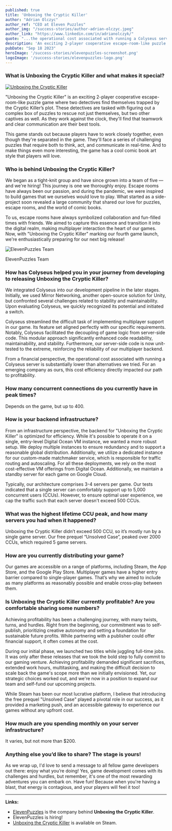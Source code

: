 ```yaml
---
published: true
title: 'Unboxing the Cryptic Killer'
author: "Adrian Olczyc"
author_ref: "CEO at Eleven Puzzles"
author_img: "/success-stories/author-adrian-olczyc.jpeg"
author_link: "https://www.linkedin.com/in/adrianolczyk/"
quote: "...the operational cost associated with running a Colyseus server is substantially lower than alternatives we tried."
description: 'An exciting 2-player cooperative escape-room-like puzzle game.'
pubDate: "Sep 18 2023"
heroImage: '/success-stories/elevenpuzzles-screenshot.png'
logoImage: '/success-stories/elevenpuzzles-logo.png'
---
```


### What is **Unboxing the Cryptic Killer** and what makes it special?

<a href="https://store.steampowered.com/app/2069040/Unboxing_the_Cryptic_Killer/">
  <Image class="rounded inline-block mx-auto w-1/2 float-right md:w-1/4 ml-8" src={logoImage} alt="Unboxing the Cryptic Killer" />
</a>

"Unboxing the Cryptic Killer" is an exciting 2-player cooperative escape-room-like puzzle game where two detectives find themselves trapped by the Cryptic Killer’s plot. These detectives are tasked with figuring out a complex box of puzzles to rescue not just themselves, but two other captives as well. As they work against the clock, they'll find that teamwork and clear communication are their best tools.

This game stands out because players have to work closely together, even though they're separated in the game. They'll face a series of challenging puzzles that require both to think, act, and communicate in real-time. And to make things even more interesting, the game has a cool comic book art style that players will love.


### Who is behind **Unboxing the Cryptic Killer**?

We began as a tight-knit group and have since grown into a team of five — and we're hiring! This journey is one we thoroughly enjoy. Escape rooms have always been our passion, and during the pandemic, we were inspired to build games that we ourselves would love to play. What started as a side-project soon revealed a large community that shared our love for puzzles, escape rooms, and the world of comic books.

To us, escape rooms have always symbolized collaboration and fun-filled times with friends. We aimed to capture this essence and transition it into the digital realm, making multiplayer interaction the heart of our games. Now, with "Unboxing the Cryptic Killer" marking our fourth game launch, we're enthusiastically preparing for our next big release!

<div class="mx-auto mt-6 mb-12 w-sm w-full md:w-2/3 text-center text-gray-600 ">
  <Image class="rounded" src={teamImage} alt="ElevenPuzzles Team" />
  <p class="text-sm p-3 italic">ElevenPuzzles Team</p>
</div>

### How has Colyseus helped you in your journey from developing to releasing **Unboxing the Cryptic Killer**?

We integrated Colyseus into our development pipeline in the later stages. Initially, we used Mirror Networking, another open-source solution for Unity, but confronted several challenges related to stability and maintainability. Upon evaluating Colyseus, we quickly recognized its potential and initiated a switch.

Colyseus streamlined the difficult task of implementing multiplayer support in our game. Its feature set aligned perfectly with our specific requirements. Notably, Colyseus facilitated the decoupling of game logic from server-side code. This modular approach significantly enhanced code readability, maintainability, and stability. Furthermore, our server-side code is now unit-tested to the extreme, reinforcing the reliability of our multiplayer backend.

From a financial perspective, the operational cost associated with running a Colyseus server is substantially lower than alternatives we tried. For an emerging company as ours, this cost efficiency directly impacted our path to profitability.

### How many concurrent connections do you currently have in peak times?

Depends on the game, but up to 400.

### How is your backend infrastructure?

From an infrastructure perspective, the backend for "Unboxing the Cryptic Killer" is optimized for efficiency. While it's possible to operate it on a single, entry-level Digital Ocean VM instance, we wanted a more robust setup. We deploy multiple instances to ensure redundancy and to support a reasonable global distribution. Additionally, we utilize a dedicated instance for our custom-made matchmaker service, which is responsible for traffic routing and autoscaling. For all these deployments, we rely on the most cost-effective VM offerings from Digital Ocean. Additionally, we maintain a standby server for each game on Google Cloud.

Typically, our architecture comprises 3-4 servers per game. Our tests indicated that a single server can comfortably support up to 5,000 concurrent users (CCUs). However, to ensure optimal user experience, we cap the traffic such that each server doesn't exceed 500 CCUs.

### What was the highest lifetime CCU peak, and how many servers you had when it happened?

Unboxing the Cryptic Killer didn’t exceed 500 CCU, so it’s mostly run by a single game server.  Our free prequel “Unsolved Case”, peaked over 2000 CCUs, which required 5 game servers.

### How are you currently distributing your game?

Our games are accessible on a range of platforms, including Steam, the App Store, and the Google Play Store. Multiplayer games have a higher entry barrier compared to single-player games. That’s why we aimed to include as many platforms as reasonably possible and enable cross-play between them.

### Is **Unboxing the Cryptic Killer** currently profitable? Are you comfortable sharing some numbers?

Achieving profitability has been a challenging journey, with many twists, turns, and hurdles. Right from the beginning, our commitment was to self-publish, prioritizing creative autonomy and setting a foundation for sustainable future profits. While partnering with a publisher could offer financial support, it often comes at the cost.

During our initial phase, we launched two titles while juggling full-time jobs. It was only after these releases that we took the bold step to fully commit to our gaming venture. Achieving profitability demanded significant sacrifices, extended work hours, multitasking, and making the difficult decision to scale back the game's scope more than we initially envisioned. Yet, our strategic choices worked out, and we're now in a position to expand our team and self-fund our upcoming projects.

While Steam has been our most lucrative platform, I believe that introducing the free prequel "Unsolved Case" played a pivotal role in our success, as it provided a marketing push, and an accessible gateway to experience our games without any upfront cost.

### How much are you spending monthly on your server infrastructure?

It varies, but not more than $200.

### Anything else you’d like to share? The stage is yours!

As we wrap up, I'd love to send a message to all fellow game developers out there: enjoy what you’re doing! Yes, game development comes with its challenges and hurdles, but remember, it's one of the most rewarding adventures you can embark on. Have fun! Because when you're having a blast, that energy is contagious, and your players will feel it too!

---

**Links:**

- [ElevenPuzzles](https://elevenpuzzles.com/) is the company behind **Unboxing the Cryptic Killer**.
- ElevenPuzzles is hiring!
- [Unboxing the Cryptic Killer](https://store.steampowered.com/app/2069040/Unboxing_the_Cryptic_Killer/) is available on Steam.
